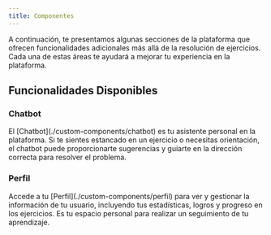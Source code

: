 ```yaml
---
title: Componentes
---
```



A continuación, te presentamos algunas secciones de la plataforma que ofrecen funcionalidades adicionales más allá de la resolución de ejercicios. Cada una de estas áreas te ayudará a mejorar tu experiencia en la plataforma.

## Funcionalidades Disponibles

### Chatbot

<Card title="Chatbot" icon={Cat} color="Red">
  El [Chatbot](./custom-components/chatbot) es tu asistente personal en la plataforma. Si te sientes estancado en un ejercicio o necesitas orientación, el chatbot puede proporcionarte sugerencias y guiarte en la dirección correcta para resolver el problema.
</Card>

### Perfil

<Card title="Perfil" icon={Cat} color="Green">
  Accede a tu [Perfil](./custom-components/perfil) para ver y gestionar la información de tu usuario, incluyendo tus estadísticas, logros y progreso en los ejercicios. Es tu espacio personal para realizar un seguimiento de tu aprendizaje.
</Card>
